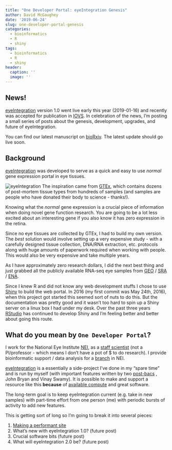 ```yaml
---
title: "One Developer Portal: eyeIntegration Genesis"
author: David McGaughey
date: '2019-06-24'
slug: one-developer-portal-genesis
categories:
  - bioinformatics
  - R
  - shiny
tags:
  - bioinformatics
  - R
  - shiny
header:
  caption: ''
  image: ''
---
```


## News!
[eyeIntegration](https://eyeIntegration.nei.nih.gov/) version 1.0 went live early this year (2019-01-16) 
and recently was accepted for publication in [IOVS](https://iovs.arvojournals.org). In celebration
of the news, I'm posting a small series of posts about the genesis, development, upgrades, and future of 
eyeIntegration. 

You can find our latest manuscript on [bioRxiv](https://www.biorxiv.org/content/10.1101/579482v1). The latest update
should go live soon. 

## Background
[eyeIntegration](https://eyeIntegration.nei.nih.gov/) was developed to serve as a 
quick and easy to use *normal* gene expression portal in eye tissues. 

![eyeIntegration](/img/eyeIntegration_shot.png)
The inspiration came from [GTEx](https://gtexportal.org/home/index.html), which contains dozens of 
post-mortem tissue types from hundreds of samples (and samples are people who have donated their
body to science - thanks!). 

Knowing what the *normal* gene expression is a crucial piece of information when 
doing novel gene function research. You are going to be a lot less excited about an interesting
gene if you also know it has zero expression in the retina. 

Since no eye tissues are collected by GTEx, I had to build my own version. The *best*
solution would involve setting up a very expensive study - with a carefully designed 
tissue collection, DNA/RNA extraction, etc. protocols along with huge amounts of paperwork
required when working with people. This would also be very expensive and take multiple
years. 

As I have approximately zero research dollars, I did the next best thing and just 
grabbed all the publicly available RNA-seq eye samples from [GEO](https://www.ncbi.nlm.nih.gov/geo/)
 / [SRA](https://www.ncbi.nlm.nih.gov/sra) / [ENA](https://www.ebi.ac.uk/ena). 

Since I knew R and did not know any web development stuffs I chose to use [Shiny](https://shiny.rstudio.com)
to build the web portal. In 2016 (my first commit was May 24th, 2016), when this project got started this seemed sort
of nuts to do this. But the documentation was pretty good and it wasn't too hard
to spin up a Shiny server on a linux box I had under my desk. Over the past three years
[RStudio](https://www.rstudio.com) has continued to develop Shiny and I'm feeling
better and better about going this route. 

## What do you mean by `One Developer Portal`?

I work for the National Eye Institute [NEI](https://nei.nih.gov), as a 
[staff scientist](https://oir.nih.gov/sourcebook/personnel/ipds-appointment-mechanisms/staff-scientist)
(not a PI/professor - which means I don't have a pot of $ to do research). I provide 
bioinformatic support / data analysis for a [branch](https://nei.nih.gov/intramural/ogcsb) in NEI. 

[eyeIntegration](https://eyeIntegration.nei.nih.gov/) is a essentially a 
side-project I've done in my "spare time" and is run by myself 
(with important features written by two [post-bacs](https://www.training.nih.gov/programs/postbac_irta)
, John Bryan and Vinay Swamy). It is possible to make and support
a resource like this **because** of [available compute](https://hpc.nih.gov) and great software.

The long-term goal is to keep eyeIntegration current (e.g. take in new samples)
with part-time effort from one person (me) with periodic bursts of activity
to add new features.

This is getting sort of long so I'm going to break it into several pieces:

1. [Making a performant site](/post/one-developer-portal-optimization)
2. What's new with eyeIntegration 1.0? (future post)
3. Crucial software bits (future post)
4. What will eyeIntegration 2.0 be? (future post)



